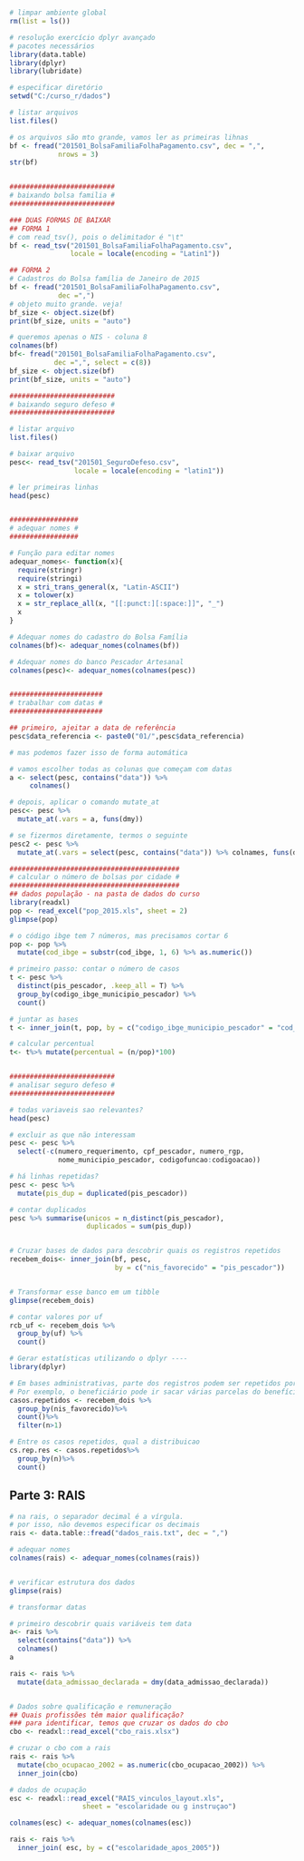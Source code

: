 # 


```r

# limpar ambiente global
rm(list = ls())

# resolução exercício dplyr avançado
# pacotes necessários
library(data.table)
library(dplyr)
library(lubridate)

# especificar diretório
setwd("C:/curso_r/dados")

# listar arquivos
list.files()

# os arquivos são mto grande, vamos ler as primeiras lihnas
bf <- fread("201501_BolsaFamiliaFolhaPagamento.csv", dec = ",", 
            nrows = 3)
str(bf)


########################## 
# baixando bolsa familia #
##########################

### DUAS FORMAS DE BAIXAR
## FORMA 1
# com read_tsv(), pois o delimitador é "\t"
bf <- read_tsv("201501_BolsaFamiliaFolhaPagamento.csv",
               locale = locale(encoding = "Latin1"))

## FORMA 2
# Cadastros do Bolsa família de Janeiro de 2015
bf <- fread("201501_BolsaFamiliaFolhaPagamento.csv", 
            dec =",")
# objeto muito grande. veja!
bf_size <- object.size(bf)
print(bf_size, units = "auto")

# queremos apenas o NIS - coluna 8
colnames(bf) 
bf<- fread("201501_BolsaFamiliaFolhaPagamento.csv", 
           dec =",", select = c(8))
bf_size <- object.size(bf)
print(bf_size, units = "auto")

########################## 
# baixando seguro defeso #
##########################

# listar arquivo
list.files()

# baixar arquivo
pesc<- read_tsv("201501_SeguroDefeso.csv", 
                locale = locale(encoding = "latin1"))

# ler primeiras linhas
head(pesc)


#################
# adequar nomes #
#################

# Função para editar nomes
adequar_nomes<- function(x){
  require(stringr)
  require(stringi)
  x = stri_trans_general(x, "Latin-ASCII")
  x = tolower(x)
  x = str_replace_all(x, "[[:punct:][:space:]]", "_")
  x
}

# Adequar nomes do cadastro do Bolsa Família
colnames(bf)<- adequar_nomes(colnames(bf))

# Adequar nomes do banco Pescador Artesanal
colnames(pesc)<- adequar_nomes(colnames(pesc))


#######################
# trabalhar com datas #
#######################

## primeiro, ajeitar a data de referência
pesc$data_referencia <- paste0("01/",pesc$data_referencia)

# mas podemos fazer isso de forma automática

# vamos escolher todas as colunas que começam com datas
a <- select(pesc, contains("data")) %>% 
     colnames() 

# depois, aplicar o comando mutate_at
pesc<- pesc %>% 
  mutate_at(.vars = a, funs(dmy))

# se fizermos diretamente, termos o seguinte
pesc2 <- pesc %>% 
  mutate_at(.vars = select(pesc, contains("data")) %>% colnames, funs(dmy) )

##########################################
# calcular o número de bolsas por cidade #
##########################################
## dados população - na pasta de dados do curso
library(readxl)
pop <- read_excel("pop_2015.xls", sheet = 2)
glimpse(pop)

# o código ibge tem 7 números, mas precisamos cortar 6
pop <- pop %>% 
  mutate(cod_ibge = substr(cod_ibge, 1, 6) %>% as.numeric())

# primeiro passo: contar o número de casos
t <- pesc %>% 
  distinct(pis_pescador, .keep_all = T) %>%
  group_by(codigo_ibge_municipio_pescador) %>%
  count()

# juntar as bases
t <- inner_join(t, pop, by = c("codigo_ibge_municipio_pescador" = "cod_ibge"))

# calcular percentual
t<- t%>% mutate(percentual = (n/pop)*100)


##########################
# analisar seguro defeso #
##########################

# todas variaveis sao relevantes?
head(pesc)

# excluir as que não interessam
pesc <- pesc %>% 
  select(-c(numero_requerimento, cpf_pescador, numero_rgp, 
            nome_municipio_pescador, codigofuncao:codigoacao))

# há linhas repetidas?
pesc <- pesc %>% 
  mutate(pis_dup = duplicated(pis_pescador))

# contar duplicados
pesc %>% summarise(unicos = n_distinct(pis_pescador), 
                   duplicados = sum(pis_dup))


# Cruzar bases de dados para descobrir quais os registros repetidos
recebem_dois<- inner_join(bf, pesc, 
                          by = c("nis_favorecido" = "pis_pescador"))


# Transformar esse banco em um tibble
glimpse(recebem_dois)

# contar valores por uf
rcb_uf <- recebem_dois %>% 
  group_by(uf) %>% 
  count()

# Gerar estatísticas utilizando o dplyr ----
library(dplyr)

# Em bases administrativas, parte dos registros podem ser repetidos por alguma razão.
# Por exemplo, o beneficiário pode ir sacar várias parcelas do benefício em apenas 1 mês
casos.repetidos <- recebem_dois %>% 
  group_by(nis_favorecido)%>% 
  count()%>%
  filter(n>1)

# Entre os casos repetidos, qual a distribuicao
cs.rep.res <- casos.repetidos%>%
  group_by(n)%>%
  count()


``` 
## Parte 3: RAIS

```r
# na rais, o separador decimal é a vírgula. 
# por isso, não devemos especificar os decimais
rais <- data.table::fread("dados_rais.txt", dec = ",")

# adequar nomes
colnames(rais) <- adequar_nomes(colnames(rais))


# verificar estrutura dos dados
glimpse(rais)

# transformar datas

# primeiro descobrir quais variáveis tem data
a<- rais %>% 
  select(contains("data")) %>% 
  colnames()
a

rais <- rais %>% 
  mutate(data_admissao_declarada = dmy(data_admissao_declarada))


# Dados sobre qualificação e remuneração
## Quais profissões têm maior qualificação?
### para identificar, temos que cruzar os dados do cbo
cbo <- readxl::read_excel("cbo_rais.xlsx")

# cruzar o cbo com a rais
rais <- rais %>% 
  mutate(cbo_ocupacao_2002 = as.numeric(cbo_ocupacao_2002)) %>% 
  inner_join(cbo)

# dados de ocupação
esc <- readxl::read_excel("RAIS_vinculos_layout.xls", 
                  sheet = "escolaridade ou g instruçao")

colnames(esc) <- adequar_nomes(colnames(esc))

rais <- rais %>% 
  inner_join( esc, by = c("escolaridade_apos_2005"))



```
